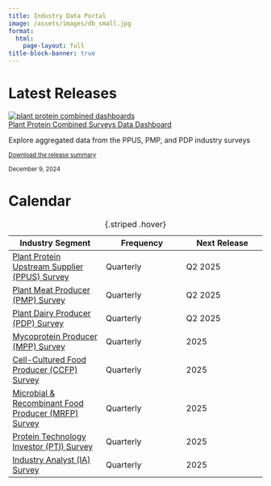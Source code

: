 ```yaml
---
title: Industry Data Portal
image: /assets/images/db_small.jpg
format: 
  html:
    page-layout: full
title-block-banner: true
---
```


# Latest Releases

```{=html}
<div class="card mb-3" style="max-width: 540px;">
  <div class="row g-0">
    <a class="col-md-4" href="pp_combined/">
      <img src="/assets/images/db_small.jpg" class="img-fluid rounded-start" alt="plant protein combined dashboards">
    </a>
    <div class="col-md-8">
      <div class="card-body">
        <a href="pp_combined/" class="card-title card-link fs-3 text-decoration-none">Plant Protein Combined Surveys Data Dashboard</a>
        <p class="card-text">Explore aggregated data from the PPUS, PMP, and PDP industry surveys</p>
        <a target="_blank" href="pp_combined/downloads/2024Q4_Plant_Protein_Combined_Summary.pdf" class="card-text card-link text-decoration-none"><small class="text-body-secondary"><i class="bi bi-filetype-pdf"></i> Download the release summary</small></a>
        <p class="card-text"><small class="text-body-secondary">December 9, 2024</small></p>
      </div>
    </div>
  </div>
</div>

```

# Calendar

| Industry Segment                                                | Frequency | Next Release |
|--------                                                         | -------   | -------      |
| [Plant Protein Upstream Supplier (PPUS) Survey](/surveys/ppus.qmd)       | Quarterly | Q2 2025      |
| [Plant Meat Producer (PMP) Survey](/surveys/pmp.qmd)                     | Quarterly | Q2 2025      |
| [Plant Dairy Producer (PDP) Survey](/surveys/pdp.qmd)                    | Quarterly | Q2 2025      |
| [Mycoprotein Producer (MPP) Survey](/surveys/mpp.qmd)                    | Quarterly | 2025      |
| [Cell-Cultured Food Producer (CCFP) Survey](/surveys/ccfp.qmd)           | Quarterly | 2025      |
| [Microbial & Recombinant Food Producer (MRFP) Survey](/surveys/mrfp.qmd) | Quarterly | 2025      |
| [Protein Technology Investor (PTI) Survey](/surveys/pti.qmd)             | Quarterly | 2025      |
| [Industry Analyst (IA) Survey](/surveys/ia.qmd)                          | Quarterly | 2025      |

: {.striped .hover}



  